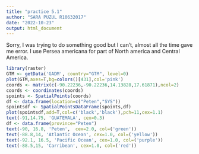 ```yaml
---
title: "practice 5.1"
author: "SARA PUZUL R10632017"
date: "2022-10-23"
output: html_document
---
```

Sorry, I was trying to do something good but I can't, almost all the time gave me error.
I use Persea americana for part of North america and Central America.

```r

library(raster)
GTM <- getData('GADM', country="GTM", level=0) 
plot(GTM,axes=T,bg=colors()[431],col='pink')
coords <- matrix(c(-90.22236,-90.22236,14.13828,17.61871),ncol=2)  
coords <- coordinates(coords) 
spoints <- SpatialPoints(coords) 
df <- data.frame(location=c("Peten","SYS")) 
spointsdf <- SpatialPointsDataFrame(spoints,df) 
plot(spointsdf,add=T,col=c('black','black'),pch=11,cex=1.1) 
text(-91,14.75, 'GUATEMALA', cex=0.3)
df <- data.frame(province="Peten")
text(-90, 16.8, 'Peten',  cex=2.0, col=('green'))
text(-88.8,14, 'Atlantic Ocean', cex=1.0, col=('yellow'))
text(-92.1, 16.5, 'Pacific Ocean', cex=1.0, col=('purple'))
text(-88.5,15, 'Carribean', cex=1.0, col=('red'))



```


